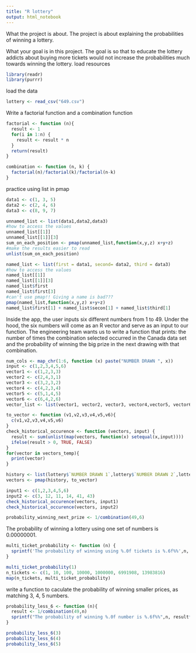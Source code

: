 ```yaml
---
title: "R lottery"
output: html_notebook
---
```


What the project is about.
The project is about explaining the probabilities of winning a lottery.

What your goal is in this project.
The goal is so that to educate the lottery addicts about buying more tickets would not increase the probabilities much towards winning the lottery.
load resources 

```r
library(readr)
library(purrr)
```

load the data
```r
lottery <- read_csv("649.csv")
```
Write a factorial function and a combination function
```r
factorial <- function (n){
  result <- 1
  for(i in 1:n) {
    result <- result * n
  }
  return(result)
}

combination <- function (n, k) {
  factorial(n)/factorial(k)/factorial(n-k)
}
```

practice using list in pmap
```r
data1 <- c(1, 3, 5)
data2 <- c(2, 4, 6)
data3 <- c(8, 9, 7)

unnamed_list <- list(data1,data2,data3)
#how to access the values
unnamed_list[[1]]
unnamed_list[[1]][3]
sum_on_each_position <- pmap(unnamed_list,function(x,y,z) x+y+z)
#make the results easier to read
unlist(sum_on_each_position)

named_list <- list(first = data1, second= data2, third = data3)
#how to access the values
named_list[[1]]
named_list[[1]][3]
named_list$first
named_list$first[3]
#can't use pmap!! Giving a name is bad???
pmap(named_list,function(x,y,z) x+y+z)
named_list$first[1] + named_list$secon[1] + named_list$third[1]

```
Inside the app, the user inputs six different numbers from 1 to 49.
Under the hood, the six numbers will come as an R vector and serve as an input to our function.
The engineering team wants us to write a function that prints:
the number of times the combination selected occurred in the Canada data set and
the probability of winning the big prize in the next drawing with that combination.
```r
num_cols <- map_chr(1:6, function (x) paste("NUMBER DRAWN ", x))
input <- c(1,2,3,4,5,6)
vector1 <- c(1,2,3,3)
vector2 <- c(2,4,3,1)
vector3 <- c(3,2,3,2)
vector4 <- c(4,2,3,4)
vector5 <- c(5,1,4,5)
vector6 <- c(6,4,2,6)
vector_list <- list(vector1, vector2, vector3, vector4,vector5, vector6)

to_vector <- function (v1,v2,v3,v4,v5,v6){
  c(v1,v2,v3,v4,v5,v6)
}
check_historical_occurence <- function (vectors, input) {
  result <- sum(unlist(map(vectors, function(x) setequal(x,input))))
  ifelse(result > 0, TRUE, FALSE)
}
for(vector in vectors_temp){
  print(vector)
}

history <- list(lottery$`NUMBER DRAWN 1`,lottery$`NUMBER DRAWN 2`,lottery$`NUMBER DRAWN 3`,lottery$`NUMBER DRAWN 4`,lottery$`NUMBER DRAWN 5`,lottery$`NUMBER DRAWN 6`)
vectors <- pmap(history, to_vector)

input1 <- c(1,2,3,4,5,6)
input2 <- c(3, 12, 11, 14, 41, 43)
check_historical_occurence(vectors, input1)
check_historical_occurence(vectors, input2)

probability_winning_next_prize <- 1/combination(49,6)
```

The probability of winning a lottery using one set of numbers is 0.00000001.

```r
multi_ticket_probability <- function (n) {
  sprintf('The probability of winning using %.0f tickets is %.6f%%',n, n/combination(49,6)*100)
}

multi_ticket_probability(1)
n_tickets <- c(1, 10, 100, 10000, 1000000, 6991908, 13983816)
map(n_tickets, multi_ticket_probability)

```
write a function to caculate the probability of winning smaller prices, as matching 3, 4, 5 numbers.
```r
probability_less_6 <- function (n){
  result <- 1/combination(49,n)
  sprintf("The probability of winning %.0f number is %.6f%%",n, result*100)
}

probability_less_6(3)
probability_less_6(4)
probability_less_6(5)
```

